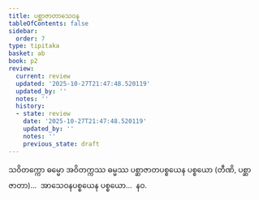 ```yaml
---
title: ပစ္ဆာဇာတာသေဝန
tableOfContents: false
sidebar:
  order: 7
type: tipitaka
basket: ab
book: p2
review:
  current: review
  updated: '2025-10-27T21:47:48.520119'
  updated_by: ''
  notes: ''
  history:
  - state: review
    date: '2025-10-27T21:47:48.520119'
    updated_by: ''
    notes: ''
    previous_state: draft
---
```



<ReviewStatus review={frontmatter.review} showDetails={true} />

<HypothesisAnnotation frontmatter={frontmatter} />

<DynamicBreadcrumb />

<Division number="129" book="p2" e="ch" v="38" p="418">

<Paragraph number="4356" book="p2">
သဝိတက္ကော ဓမ္မော အဝိတက္ကဿ ဓမ္မဿ ပစ္ဆာဇာတပစ္စယေန ပစ္စယော (တီဏိ, ပစ္ဆာဇာတာ)…  အာသေဝနပစ္စယေန ပစ္စယော…  နဝ.
</Paragraph>
</Division>